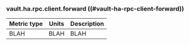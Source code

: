 ### vault.ha.rpc.client.forward ((#vault-ha-rpc-client-forward))

Metric type | Units | Description
----------- | ----- | -----------
BLAH     | BLAH    | BLAH
